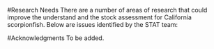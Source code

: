 
<!-- ****************************RESEARCH NEEDS**************************** -->
#Research Needs
There are a number of areas of research that could improve the understand and the stock 
assessment for California scorpionfish.  Below are issues identified by the STAT team:

\begin{enumerate}

\item \textbf{Natural mortality}: Both female natural mortality and steepness were 
fixed in the base model.  The collection of age data for older females may improve 
the ability to estimate female natural mortality in the model.  The NWFSC trawl survey
was the only available source of age data for this assessment, of which there were a 
number of age-1 fish and the data were dominated by males.

\item \textbf{Steepness}: California scorpionfish has not been fished to a level where information 
on steepness is available.  A meta-analysis for species with similar breeding strategies to 
California scorpionfish could be conducted if data are available.

\item \textbf{Stock in Mexico}:  No available information on the status of California 
scorpionfish in Mexico could be found.  A number of emails were sent to researchers 
in Mexico and none were returned.  It is known that a portion of the stock resides 
in Mexico and that boat leaving from San Diego target California scorpionfish off 
the Coronado Islands.  

\item \textbf{Sex ratio}:  The sex ratio in both Love et al. [@Love1987] and samples 
from the NWFSC trawl survey were skewed towards males. Data on sex ratios from the 
recreational or commercial fisheries would help in determining the sex ratio of the population.

\item \textbf{Aggregating behavior}: Little is known about the aggregating behavior
of California scorpionfish.  California scorpionfish are known to aggregate in both
the spawning and non-spawning seasons.  The location and timing of the aggregations
would aid in modelling the high catch events.

\item \textbf{Fecundity/Maturity}: There are currently no estimates of fecundity for California 
scorpionfish.  Love et al. [@Love1987] has published the only estiamtes of maturity for California 
scorpionfish, but the original copies of the data are no long available.  Some data on the spatial distribution of the eggs are available from CalCOFI, but were not keypunched to the species level. 
California scorpionfish mature at a young age, and additional data can help inform the maturity 
ogive.

\end{enumerate}



<!-- ***************************ACKNOWLEDGEMENTS*************************** -->
#Acknowledgments
To be added.




\newpage
\FloatBarrier